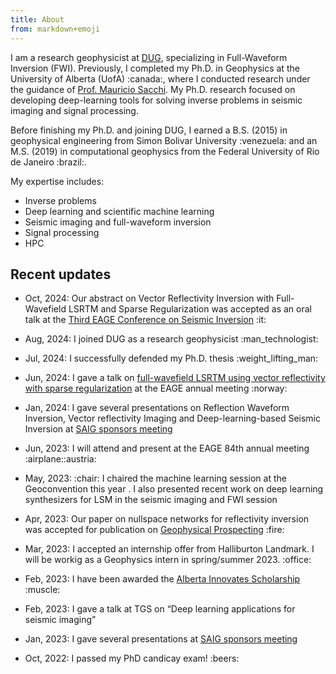 ```yaml
---
title: About
from: markdown+emoji
---
```

<!-- ![Profile Image](kristian_pro.jpeg) -->

I am a research geophysicist at <a href="https://dug.com/" target="_blank">DUG</a>, specializing in Full-Waveform Inversion (FWI). Previously, I completed my Ph.D. in Geophysics at the University of Alberta (UofA) :canada:, where I conducted research under the guidance of <a href="https://sites.ualberta.ca/~msacchi/" target="_blank">Prof. Mauricio Sacchi</a>. My Ph.D. research focused on developing deep-learning tools for solving inverse problems in seismic imaging and signal processing.

Before finishing my Ph.D. and joining DUG, I earned a B.S. (2015) in geophysical engineering from Simon Bolivar University :venezuela: and an M.S. (2019) in computational geophysics from the Federal University of Rio de Janeiro :brazil:.

My expertise includes:

* Inverse problems
* Deep learning and scientific machine learning
* Seismic imaging and full-waveform inversion
* Signal processing
* HPC

## Recent updates
* Oct, 2024: Our abstract on Vector Reflectivity Inversion with Full-Wavefield LSRTM and Sparse Regularization was accepted as an oral talk at the [Third EAGE Conference on Seismic Inversion](https://eage.eventsair.com/QuickEventWebsitePortal/seismic-inversion-2024/tp/Agenda/AgendaItemDetail?id=76c1ddb4-cc41-4391-ac2e-b22cb3c68ee1) :it:

* Aug, 2024: I joined DUG as a research geophysicist :man_technologist:

* Jul, 2024: I successfully defended my Ph.D. thesis :weight_lifting_man:

* Jun, 2024: I gave a talk on [full-wavefield LSRTM using vector reflectivity with sparse regularization](https://www.earthdoc.org/content/papers/10.3997/2214-4609.2024101729) at the EAGE annual meeting :norway:

* Jan, 2024: I gave several presentations on Reflection Waveform Inversion, Vector reflectivity Imaging and Deep-learning-based Seismic Inversion at [SAIG sponsors meeting](https://saig.physics.ualberta.ca/doku.php?id=publications:annualreports:saig_24p){target="_blank"}

* Jun, 2023: I will attend and present at the EAGE 84th annual meeting :airplane::austria:

* May, 2023: :chair: I chaired the machine learning session at the Geoconvention this year . I also presented  recent work on deep learning synthesizers for LSM in the seismic imaging and FWI session

* Apr, 2023: Our paper on nullspace networks for reflectivity inversion was accepted for publication on <a href="https://onlinelibrary.wiley.com/doi/abs/10.1111/1365-2478.13366" target="_blank">Geophysical Prospecting</a> :fire: 

* Mar, 2023: I accepted an internship offer from Halliburton Landmark. I will be workig as a Geophysics intern in spring/summer 2023. :office:

* Feb, 2023: I have been awarded the <a href="https://www.ualberta.ca/graduate-studies/awards-and-funding/scholarships/ab-innovates/ai-graduate-student-scholarship.html" target="_blank">Alberta Innovates Scholarship</a> :muscle:

* Feb, 2023: I gave a talk at TGS on "Deep learning applications for seismic imaging"

* Jan, 2023: I gave several presentations at [SAIG sponsors meeting](https://saig.physics.ualberta.ca/doku.php?id=publications:annualreports:saig_23p){target="_blank"}

* Oct, 2022: I passed my PhD candicay exam!	:beers:
